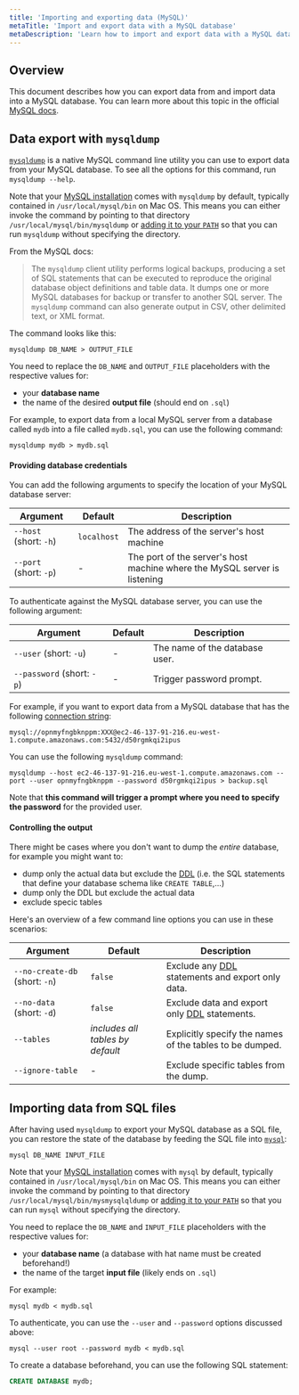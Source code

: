 ```yaml
---
title: 'Importing and exporting data (MySQL)'
metaTitle: 'Import and export data with a MySQL database'
metaDescription: 'Learn how to import and export data with a MySQL database.'
---
```


## Overview

This document describes how you can export data from and import data into a MySQL database. You can learn more about this topic in the official [MySQL docs](https://dev.mysql.com/doc/refman/8.0/en/mysqldump.html).

## Data export with `mysqldump`

[`mysqldump`](https://dev.mysql.com/doc/refman/8.0/en/mysqldump.html) is a native MySQL command line utility you can use to export data from your MySQL database. To see all the options for this command, run `mysqldump --help`.

Note that your [MySQL installation](https://dev.mysql.com/doc/refman/8.0/en/installing.html) comes with `mysqldump` by default, typically contained in `/usr/local/mysql/bin` on Mac OS. This means you can either invoke the command by pointing to that directory `/usr/local/mysql/bin/mysqldump` or [adding it to your `PATH`](https://stackoverflow.com/questions/30990488/how-do-i-install-command-line-mysql-client-on-mac#answer-35338119) so that you can run `mysqldump` without specifying the directory.

From the MySQL docs:

> The `mysqldump` client utility performs logical backups, producing a set of SQL statements that can be executed to reproduce the original database object definitions and table data. It dumps one or more MySQL databases for backup or transfer to another SQL server. The `mysqldump` command can also generate output in CSV, other delimited text, or XML format.

The command looks like this:

```psql
mysqldump DB_NAME > OUTPUT_FILE
```

You need to replace the `DB_NAME` and `OUTPUT_FILE` placeholders with the respective values for:

- your **database name**
- the name of the desired **output file** (should end on `.sql`)

For example, to export data from a local MySQL server from a database called `mydb` into a file called `mydb.sql`, you can use the following command:

```
mysqldump mydb > mydb.sql
```

#### Providing database credentials

You can add the following arguments to specify the location of your MySQL database server:

| Argument               | Default     | Description                                                               |
| ---------------------- | ----------- | ------------------------------------------------------------------------- |
| `--host` (short: `-h`) | `localhost` | The address of the server's host machine                                  |
| `--port` (short: `-p`) | -           | The port of the server's host machine where the MySQL server is listening |

To authenticate against the MySQL database server, you can use the following argument:

| Argument                   | Default | Description                    |
| -------------------------- | ------- | ------------------------------ |
| `--user` (short: `-u`)     | -       | The name of the database user. |
| `--password` (short: `-p`) | -       | Trigger password prompt.       |

For example, if you want to export data from a MySQL database that has the following [connection string](../../../cconcepts/database-connectors/mysql):

```
mysql://opnmyfngbknppm:XXX@ec2-46-137-91-216.eu-west-1.compute.amazonaws.com:5432/d50rgmkqi2ipus
```

You can use the following `mysqldump` command:

```
mysqldump --host ec2-46-137-91-216.eu-west-1.compute.amazonaws.com --port --user opnmyfngbknppm --password d50rgmkqi2ipus > backup.sql
```

Note that **this command will trigger a prompt where you need to specify the password** for the provided user.

#### Controlling the output

There might be cases where you don't want to dump the _entire_ database, for example you might want to:

- dump only the actual data but exclude the [DDL](https://www.postgresql.org/docs/8.4/ddl.html) (i.e. the SQL statements that define your database schema like `CREATE TABLE`,...)
- dump only the DDL but exclude the actual data
- exclude specic tables

Here's an overview of a few command line options you can use in these scenarios:

| Argument                       | Default                          | Description                                                                                      |
| ------------------------------ | -------------------------------- | ------------------------------------------------------------------------------------------------ |
| `--no-create-db` (short: `-n`) | `false`                          | Exclude any [DDL](https://www.postgresql.org/docs/8.4/ddl.html) statements and export only data. |
| `--no-data` (short: `-d`)      | `false`                          | Exclude data and export only [DDL](https://www.postgresql.org/docs/8.4/ddl.html) statements.     |
| `--tables`                     | _includes all tables by default_ | Explicitly specify the names of the tables to be dumped.                                         |
| `--ignore-table`               | -                                | Exclude specific tables from the dump.                                                           |

## Importing data from SQL files

After having used `mysqldump` to export your MySQL database as a SQL file, you can restore the state of the database by feeding the SQL file into [`mysql`](https://dev.mysql.com/doc/refman/8.0/en/mysql.html):

```
mysql DB_NAME INPUT_FILE
```

Note that your [MySQL installation](https://dev.mysql.com/doc/refman/8.0/en/installing.html) comes with `mysql` by default, typically contained in `/usr/local/mysql/bin` on Mac OS. This means you can either invoke the command by pointing to that directory `/usr/local/mysql/bin/mysmysqlqldump` or [adding it to your `PATH`](https://stackoverflow.com/questions/30990488/how-do-i-install-command-line-mysql-client-on-mac#answer-35338119) so that you can run `mysql` without specifying the directory.

You need to replace the `DB_NAME` and `INPUT_FILE` placeholders with the respective values for:

- your **database name** (a database with hat name must be created beforehand!)
- the name of the target **input file** (likely ends on `.sql`)

For example:

```
mysql mydb < mydb.sql
```

To authenticate, you can use the `--user` and `--password` options discussed above:

```
mysql --user root --password mydb < mydb.sql
```

To create a database beforehand, you can use the following SQL statement:

```sql
CREATE DATABASE mydb;
```
